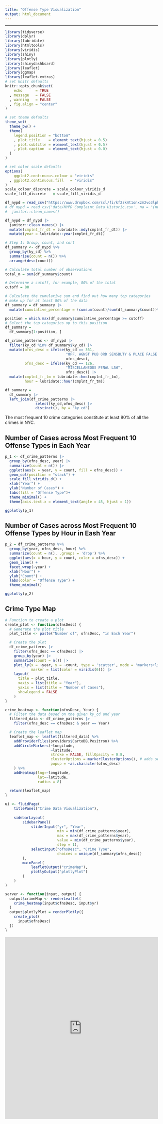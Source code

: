 ```yaml
---
title: "Offense Type Visualization"
output: html_document
---
```


------------------------------------------------------------------------

```r
library(tidyverse)
library(dplyr)
library(lubridate)
library(htmltools)
library(viridis)
library(shiny)
library(plotly)
library(shinydashboard)
library(leaflet)
library(ggmap)
library(leaflet.extras)
# set knitr defaults
knitr::opts_chunk$set(
    echo      = TRUE
  , message   = FALSE
  , warning   = FALSE
  , fig.align = "center"
)

# set theme defaults
theme_set(
  theme_bw() +
  theme(
    legend.position = "bottom"
    , plot.title    = element_text(hjust = 0.5)
    , plot.subtitle = element_text(hjust = 0.5)    
    , plot.caption  = element_text(hjust = 0.0)
  )
)

# set color scale defaults
options(
    ggplot2.continuous.colour = "viridis"
  , ggplot2.continuous.fill   = "viridis"
)
scale_colour_discrete = scale_colour_viridis_d
scale_fill_discrete   = scale_fill_viridis_d
```

```r
df_nypd = read_csv("https://www.dropbox.com/scl/fi/kf2zk4t1onxzm2vo3lpkq/NYPD_Complaint_Data_Historic.csv?rlkey=ly36vi9v66sno80eir6rohlwn&dl=1", na = "(null)")
# df_nypd = read_csv('data/NYPD_Complaint_Data_Historic.csv', na = "(null)") |>
#  janitor::clean_names() 
```

```r
df_nypd = df_nypd |> 
  janitor::clean_names() |> 
  mutate(cmplnt_fr_dt = lubridate::mdy(cmplnt_fr_dt)) |> 
  mutate(year = lubridate::year(cmplnt_fr_dt))
```

```r
# Step 1: Group, count, and sort
df_summary <- df_nypd %>%
  group_by(ky_cd) %>%
  summarise(count = n()) %>%
  arrange(desc(count))

# Calculate total number of observations
total_n = sum(df_summary$count)

# Determine a cutoff, for example, 80% of the total
cutoff = 80

# Calculate the cumulative sum and find out how many top categories 
# make up for at least 80% of the data
df_summary = df_summary |> 
  mutate(cumulative_percentage = (cumsum(count)/sum(df_summary$count))*100)

position = which.max(df_summary$cumulative_percentage >= cutoff)
# Select the top categories up to this position
df_summary =
  df_summary[1:position, ] 
```

```r
df_crime_patterns <- df_nypd |> 
  filter(ky_cd %in% df_summary$ky_cd) |> 
  mutate(ofns_desc = ifelse(ky_cd == 361, 
                            "OFF. AGNST PUB ORD SENSBLTY & PLACE FALSE BOMB", 
                            ofns_desc),
         ofns_desc = ifelse(ky_cd == 126, 
                            "MISCELLANEOUS PENAL LAW", 
                            ofns_desc)) |> 
  mutate(cmplnt_fr_tm = lubridate::hms(cmplnt_fr_tm),
         hour = lubridate::hour(cmplnt_fr_tm))
```

```r
df_summary =
  df_summary |> 
  left_join(df_crime_patterns |> 
              select(ky_cd,ofns_desc) |> 
              distinct(), by = "ky_cd") 
```

The most frequent 10 crime categories constitute at least 80% of all the crimes in NYC.

## Number of Cases across Most Frequent 10 Offense Types in Each Year

```r
p_1 <- df_crime_patterns |>
  group_by(ofns_desc, year) |>
  summarize(count = n()) |>
  ggplot(aes(x = year, y = count, fill = ofns_desc)) +
  geom_col(position = "stack") +
  scale_fill_viridis_d() +
  xlab("Year") +
  ylab("Number of Cases") +
  labs(fill = "Offense Type")+
  theme_minimal() +
  theme(axis.text.x = element_text(angle = 45, hjust = 1))

ggplotly(p_1)
```

## Number of Cases across Most Frequent 10 Offense Types by Hour in Eash Year
```r
p_2 = df_crime_patterns %>%
  group_by(year, ofns_desc, hour) %>%
  summarize(count = n(), .groups = 'drop') %>%
  ggplot(aes(x = hour, y = count, color = ofns_desc)) +
  geom_line() +
  facet_wrap(~year) +
  xlab("Hour") +
  ylab("Count") +
  labs(color = "Offense Type") +
  theme_minimal()

ggplotly(p_2)
```

## Crime Type Map

```r
# Function to create a plot
create_plot <- function(ofnsDesc) {
  # Generate the plot title
  plot_title <- paste("Number of", ofnsDesc, "in Each Year")

  # Create the plot
  df_crime_patterns |>
    filter(ofns_desc == ofnsDesc) |>
    group_by(year) |>
    summarize(count = n()) |>
    plot_ly(x = ~year, y = ~count, type = 'scatter', mode = 'markers+lines', 
            marker = list(color = viridis(6))) |>
    layout(
      title = plot_title,
      xaxis = list(title = "Year"),
      yaxis = list(title = "Number of Cases"),
      showlegend = FALSE
    )
}
```

```r
crime_heatmap <- function(ofnsDesc, Year) {
  # Filter the data based on the given ky_cd and year
  filtered_data <- df_crime_patterns |> 
    filter(ofns_desc == ofnsDesc & year == Year)

  # Create the leaflet map
  leaflet_map <- leaflet(filtered_data) %>%
    addProviderTiles(providers$CartoDB.Positron) %>%
    addCircleMarkers(~longitude,
                     ~latitude,
                     stroke = FALSE, fillOpacity = 0.8,
                     clusterOptions = markerClusterOptions(), # adds summary circles
                     popup = ~as.character(ofns_desc)
    ) %>% 
    addHeatmap(lng=~longitude,
               lat=~latitude,
               radius = 8)
  
  return(leaflet_map)
}
```

```r
ui <- fluidPage(
    titlePanel("Crime Data Visualization"),
    
    sidebarLayout(
        sidebarPanel(
            sliderInput("yr", "Year", 
                        min = min(df_crime_patterns$year), 
                        max = max(df_crime_patterns$year), 
                        value = min(df_crime_patterns$year),
                        step = 1),
            selectInput("ofnsDesc", "Crime Tyoe",
                        choices = unique(df_summary$ofns_desc))
        ),
        mainPanel(
            leafletOutput("crimeMap"),
            plotlyOutput("plotlyPlot")
        )
    )
)

server <- function(input, output) {
  output$crimeMap <- renderLeaflet(
    crime_heatmap(input$ofnsDesc, input$yr)
  )
  output$plotlyPlot = renderPlotly({
    create_plot(
      input$ofnsDesc)
  })
}

```

<iframe height="600" width="100%" frameborder="no" src="https://allisonzxia.shinyapps.io/Crime_Map_Shiny/"> </iframe>
